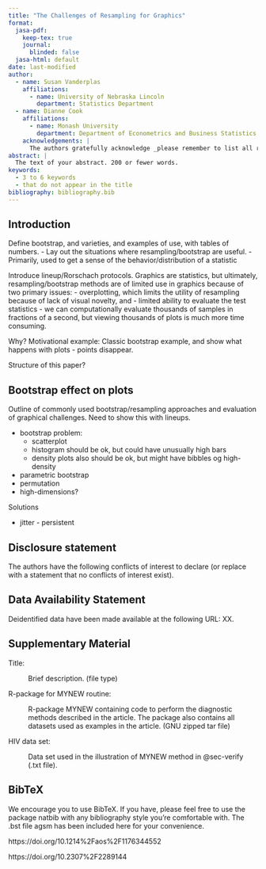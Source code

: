 ```yaml
---
title: "The Challenges of Resampling for Graphics"
format:
  jasa-pdf:
    keep-tex: true  
    journal:
      blinded: false
  jasa-html: default
date: last-modified
author:
  - name: Susan Vanderplas
    affiliations:
      - name: University of Nebraska Lincoln
        department: Statistics Department
  - name: Dianne Cook
    affiliations:
      - name: Monash University
        department: Department of Econometrics and Business Statistics
    acknowledgements: | 
      The authors gratefully acknowledge _please remember to list all relevant funding sources in the non-anonymized (unblinded) version_.
abstract: |
  The text of your abstract. 200 or fewer words.
keywords:
  - 3 to 6 keywords
  - that do not appear in the title
bibliography: bibliography.bib  
---
```


## Introduction {#sec-intro}

Define bootstrap, and varieties, and examples of use, with tables of numbers. 
- Lay out the situations where resampling/bootstrap are useful.
- Primarily, used to get a sense of the behavior/distribution of a statistic

Introduce lineup/Rorschach protocols. Graphics are statistics, but ultimately, resampling/bootstrap methods are of limited use in graphics because of two primary issues: 
- overplotting, which limits the utility of resampling because of lack of visual novelty, and 
- limited ability to evaluate the test statistics - we can computationally evaluate thousands of samples in fractions of a second, but viewing thousands of plots is much more time consuming.

Why? Motivational example: Classic bootstrap example, and show what happens with plots - points disappear.

Structure of this paper?

## Bootstrap effect on plots

Outline of commonly used bootstrap/resampling approaches and evaluation of graphical challenges. Need to show this with lineups.

- bootstrap problem:
    - scatterplot
    - histogram should be ok, but could have unusually high bars
    - density plots also should be ok, but might have bibbles og high-density
- parametric bootstrap
- permutation
- high-dimensions?

Solutions

- jitter - persistent

## Disclosure statement

The authors have the following conflicts of interest to declare (or replace with a statement that no conflicts of interest exist).

## Data Availability Statement

Deidentified data have been made available at the following URL: XX.

## Supplementary Material {.supplementary}

Title:

:   Brief description. (file type)


R-package for  MYNEW routine: 

:   R-package MYNEW containing code to perform the diagnostic methods described in the article. The package also contains all datasets used as examples in the article. (GNU zipped tar file)

HIV data set:

:   Data set used in the illustration of MYNEW method in @sec-verify (.txt file).

## BibTeX 

We encourage you to use BibTeX.
If you have, please feel free to use the package natbib with any bibliography style you're comfortable with. The .bst file agsm has been included here for your convenience. 

https://doi.org/10.1214%2Faos%2F1176344552

https://doi.org/10.2307%2F2289144

